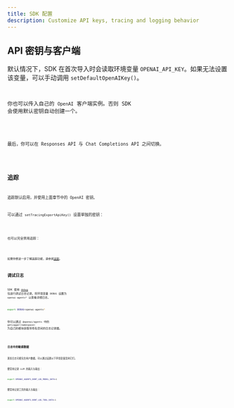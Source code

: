 ```yaml
---
title: SDK 配置
description: Customize API keys, tracing and logging behavior
---
```



## API 密钥与客户端

默认情况下，SDK 在首次导入时会读取环境变量 `OPENAI_API_KEY`。如果无法设置该变量，可以手动调用 `setDefaultOpenAIKey()`。

<Code
  lang="typescript"
  code={setDefaultOpenAIKeyExample}
  title="Set default OpenAI key"
/>

你也可以传入自己的 `OpenAI` 客户端实例。否则 SDK 会使用默认密钥自动创建一个。

<Code
  lang="typescript"
  code={setDefaultOpenAIClientExample}
  title="Set default OpenAI client"
/>

最后，你可以在 Responses API 与 Chat Completions API 之间切换。

<Code lang="typescript" code={setOpenAIAPIExample} title="Set OpenAI API" />

## 追踪

追踪默认启用，并使用上面章节中的 OpenAI 密钥。

可以通过 `setTracingExportApiKey()` 设置单独的密钥：

<Code
  lang="typescript"
  code={setTracingExportApiKeyExample}
  title="Set tracing export API key"
/>

也可以完全禁用追踪：

<Code
  lang="typescript"
  code={setTracingDisabledExample}
  title="Disable tracing"
/>

如果你想进一步了解追踪功能，请参阅[追踪](/openai-agents-js/zh/guides/tracing)。

## 调试日志

SDK 使用 [`debug`](https://www.npmjs.com/package/debug) 包进行调试日志记录。将环境变量 `DEBUG` 设置为 `openai-agents*` 以查看详细日志。

```bash
export DEBUG=openai-agents*
```

你可以通过 `@openai/agents` 中的 `getLogger(namespace)` 为自己的模块获取带命名空间的日志记录器。

<Code lang="typescript" code={getLoggerExample} title="Get logger" />

### 日志中的敏感数据

某些日志可能包含用户数据。可以通过设置以下环境变量禁用它们。

要禁用记录 LLM 的输入与输出：

```bash
export OPENAI_AGENTS_DONT_LOG_MODEL_DATA=1
```

要禁用记录工具的输入与输出：

```bash
export OPENAI_AGENTS_DONT_LOG_TOOL_DATA=1
```
